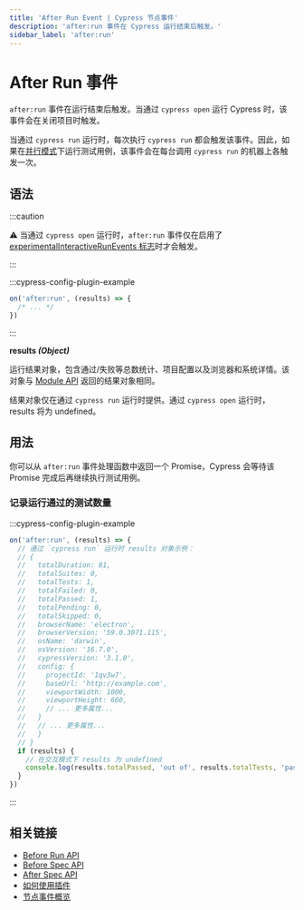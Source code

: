 ```yaml
---
title: 'After Run Event | Cypress 节点事件'
description: 'after:run 事件在 Cypress 运行结束后触发。'
sidebar_label: 'after:run'
---
```


<ProductHeading product="app" />

# After Run 事件

`after:run` 事件在运行结束后触发。当通过 `cypress open` 运行 Cypress 时，该事件会在关闭项目时触发。

当通过 `cypress run` 运行时，每次执行 `cypress run` 都会触发该事件。因此，如果在[并行模式](/cloud/features/smart-orchestration/parallelization)下运行测试用例，该事件会在每台调用 `cypress run` 的机器上各触发一次。

## 语法

<WarningSetupNodeEvents />

:::caution

⚠️ 当通过 `cypress open` 运行时，`after:run` 事件仅在启用了 [experimentalInteractiveRunEvents 标志](/app/references/configuration#Experiments)时才会触发。

:::

:::cypress-config-plugin-example

```ts
on('after:run', (results) => {
  /* ... */
})
```

:::

<Icon name="angle-right" /> **results _(Object)_**

运行结果对象，包含通过/失败等总数统计、项目配置以及浏览器和系统详情。该对象与 [Module API](/app/references/module-api#Results) 返回的结果对象相同。

结果对象仅在通过 `cypress run` 运行时提供。通过 `cypress open` 运行时，results 将为 undefined。

## 用法

你可以从 `after:run` 事件处理函数中返回一个 Promise，Cypress 会等待该 Promise 完成后再继续执行测试用例。

### 记录运行通过的测试数量

:::cypress-config-plugin-example

```ts
on('after:run', (results) => {
  // 通过 `cypress run` 运行时 results 对象示例：
  // {
  //   totalDuration: 81,
  //   totalSuites: 0,
  //   totalTests: 1,
  //   totalFailed: 0,
  //   totalPassed: 1,
  //   totalPending: 0,
  //   totalSkipped: 0,
  //   browserName: 'electron',
  //   browserVersion: '59.0.3071.115',
  //   osName: 'darwin',
  //   osVersion: '16.7.0',
  //   cypressVersion: '3.1.0',
  //   config: {
  //     projectId: '1qv3w7',
  //     baseUrl: 'http://example.com',
  //     viewportWidth: 1000,
  //     viewportHeight: 660,
  //     // ... 更多属性...
  //   }
  //   // ... 更多属性...
  //   }
  // }
  if (results) {
    // 在交互模式下 results 为 undefined
    console.log(results.totalPassed, 'out of', results.totalTests, 'passed')
  }
})
```

:::

## 相关链接

- [Before Run API](/api/node-events/before-run-api)
- [Before Spec API](/api/node-events/before-spec-api)
- [After Spec API](/api/node-events/after-spec-api)
- [如何使用插件](/app/plugins/plugins-guide)
- [节点事件概览](/api/node-events/overview)